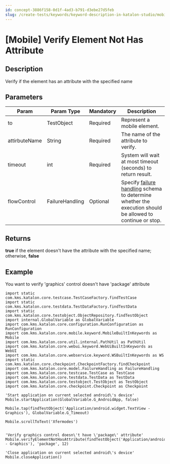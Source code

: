 ```yaml
---
id: concept-3886f158-0d1f-4ad3-b791-d3ebe27d5feb
slug: /create-tests/keywords/keyword-description-in-katalon-studio/mobile-keywords/mobile-verify-element-not-has-attribute
---
```


# \[Mobile\] Verify Element Not Has Attribute

## Description

Verify if the element has an attribute with the specified name

## Parameters

<table><tr><th>Param</th><th>Param Type</th><th>Mandatory</th><th>Description</th></tr><tbody><tr><td>to</td><td>TestObject</td><td>Required</td><td>Represent a mobile element.</td></tr><tr><td>attirbuteName</td><td>String</td><td>Required</td><td>The name of the attribute to verify.</td></tr><tr><td>timeout</td><td>int</td><td>Required</td><td>System will wait at most timeout (seconds) to return result.</td></tr><tr><td>flowControl</td><td>FailureHandling</td><td>Optional</td><td>Specify <a href="/maintain/configure-failure-handling-settings-in-katalon-studio" >failure handling</a> schema to determine whether the execution should be allowed to continue or stop.</td></tr></tbody></table>

## Returns

**true** if the element doesn't have the attribute with the specified name; otherwise, **false**

## Example

You want to verify 'graphics' control doesn't have 'package' attribute

```
import static com.kms.katalon.core.testcase.TestCaseFactory.findTestCase
import static com.kms.katalon.core.testdata.TestDataFactory.findTestData
import static com.kms.katalon.core.testobject.ObjectRepository.findTestObject
import internal.GlobalVariable as GlobalVariable
import com.kms.katalon.core.configuration.RunConfiguration as RunConfiguration
import com.kms.katalon.core.mobile.keyword.MobileBuiltInKeywords as Mobile
import com.kms.katalon.core.util.internal.PathUtil as PathUtil
import com.kms.katalon.core.webui.keyword.WebUiBuiltInKeywords as WebUI
import com.kms.katalon.core.webservice.keyword.WSBuiltInKeywords as WS
import static com.kms.katalon.core.checkpoint.CheckpointFactory.findCheckpoint
import com.kms.katalon.core.model.FailureHandling as FailureHandling
import com.kms.katalon.core.testcase.TestCase as TestCase
import com.kms.katalon.core.testdata.TestData as TestData
import com.kms.katalon.core.testobject.TestObject as TestObject
import com.kms.katalon.core.checkpoint.Checkpoint as Checkpoint

'Start application on current selected android\'s device'
Mobile.startApplication(GlobalVariable.G_AndroidApp, false)

Mobile.tap(findTestObject('Application/android.widget.TextView - Graphics'), GlobalVariable.G_Timeout)

Mobile.scrollToText('Xfermodes')


'Verify graphics control doesn\'t have \'package\' attribute'
Mobile.verifyElementNotHasAttribute(findTestObject('Application/android.widget.TextView - Graphics'), 'package', 12)

'Close application on current selected android\'s device'
Mobile.closeApplication()

```